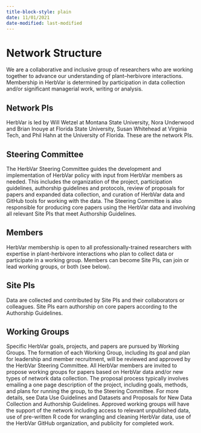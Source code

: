 ```yaml
---
title-block-style: plain
date: 11/01/2021
date-modified: last-modified
---
```


# Network Structure

We are a collaborative and inclusive group of researchers who are working together to advance our understanding of plant–herbivore interactions. Membership in HerbVar is determined by participation in data collection and/or significant managerial work, writing or analysis.

## Network PIs

HerbVar is led by Will Wetzel at Montana State University, Nora Underwood and Brian Inouye at Florida State University, Susan Whitehead at Virginia Tech, and Phil Hahn at the University of Florida. These are the network PIs.

## Steering Committee

The HerbVar Steering Committee guides the development and implementation of HerbVar policy with input from HerbVar members as needed. This includes the organization of the project, participation guidelines, authorship guidelines and protocols, review of proposals for papers and expanded data collection, and curation of HerbVar data and GitHub tools for working with the data. The Steering Committee is also responsible for producing core papers using the HerbVar data and involving all relevant Site PIs that meet Authorship Guidelines.

## Members 

HerbVar membership is open to all professionally-trained researchers with expertise in plant-herbivore interactions who plan to collect data or participate in a working group. Members can become Site PIs, can join or lead working groups, or both (see below).

## Site PIs

Data are collected and contributed by Site PIs and their collaborators or colleagues. Site PIs earn authorship on core papers according to the Authorship Guidelines.

## Working Groups

Specific HerbVar goals, projects, and papers are pursued by Working Groups. The formation of each Working Group, including its goal and plan for leadership and member recruitment, will be reviewed and approved by the HerbVar Steering Committee. All HerbVar members are invited to propose working groups for papers based on HerbVar data and/or new types of network data collection. The proposal process typically involves emailing a one page description of the project, including goals, methods, and plans for running the group, to the Steering Committee. For more details, see Data Use Guidelines and Datasets and Proposals for New Data Collection and Authorship Guidelines. Approved working groups will have the support of the network including access to relevant unpublished data, use of pre-written R code for wrangling and cleaning HerbVar data, use of the HerbVar GitHub organization, and publicity for completed work.
